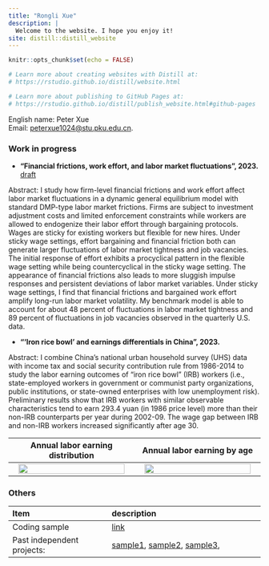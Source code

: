 ```yaml
---
title: "Rongli Xue"
description: |
  Welcome to the website. I hope you enjoy it!
site: distill::distill_website
---
```


```r
knitr::opts_chunk$set(echo = FALSE)

# Learn more about creating websites with Distill at:
# https://rstudio.github.io/distill/website.html

# Learn more about publishing to GitHub Pages at:
# https://rstudio.github.io/distill/publish_website.html#github-pages

```

English name: Peter Xue    
Email: [peterxue1024\@stu.pku.edu.cn](mailto:peterxue1024@stu.pku.edu.cn){.email}.

<!-- Hi, I'm Peter RL Xue. My Chinese name is 鎔荔(Rong-Li). Currently, I am a master student in Economics at Peking University HSBC Business School (expected to graduate in July 2024) and applying to PhD programs/RA positions. I built the website for application purpose. -->




<!-- ### Personal -->
<!-- I have lived in Shanghai for more than 20 years (born and raised). In my spare time I like walking and exploring maps of big cities. -->


### Work in progress

- **"Financial frictions, work effort, and labor market fluctuations", 2023.**   
<a href="https://drive.google.com/file/d/1H4hiwUU2_UYPO3c35_YgsZdhoxBb_tAN/view?usp=sharing" target="_blank">draft</a>
&nbsp;

Abstract: I study how firm-level financial frictions and work effort affect labor market fluctuations in a dynamic general equilibrium model with standard DMP-type labor market frictions. Firms are subject to investment adjustment costs and limited enforcement constraints while workers are allowed to endogenize their labor effort through bargaining protocols. Wages are sticky for existing workers but flexible for new hires. Under sticky wage settings, effort bargaining and financial friction both can generate larger fluctuations of labor market tightness and job vacancies. The initial response of effort exhibits a procyclical pattern in the flexible wage setting while being countercyclical in the sticky wage setting. The appearance of financial frictions also leads to more sluggish impulse responses and persistent deviations of labor market variables. Under sticky wage settings, I find that financial frictions and bargained work effort amplify long-run labor market volatility. My benchmark model is able to account for about 48 percent of fluctuations in labor market tightness and 89 percent of fluctuations in job vacancies observed in the quarterly U.S. data. 



- **"'Iron rice bowl' and earnings differentials in China", 2023.**
&nbsp;

Abstract: I combine China’s national urban household survey (UHS) data with income tax and social security contribution rule from 1986-2014 to study the labor earning outcomes of "iron rice bowl" (IRB) workers (i.e., state-employed workers in government or communist party organizations, public institutions, or state-owned enterprises with low unemployment risk). Preliminary results show that IRB workers with similar observable characteristics tend to earn 293.4 yuan (in 1986 price level) more than their non-IRB counterparts per year during 2002-09. The wage gap between IRB and non-IRB workers increased significantly after age 30.

Annual labor earning distribution |  Annual labor earning by age
:-------------------------:|:-------------------------:
![](images/Graph1.jpg){height=70% width=95% }   |  ![](images/Graph2.jpg){height=70% width=95% } 


### Others

| Item              | description                                                                                                                    |
|:---------------------------|:------------------------------------------|
| Coding sample         | <a href="https://github.com/peterrlx/sample_code" target="_blank"> link</a> |
| Past independent projects:         |  <a href="https://drive.google.com/file/d/1G_X22uu-9QdNE50H_QW9FrLMKLe4KOkv/view?usp=sharing" target="_blank">sample1</a>, <a href="https://drive.google.com/file/d/1GPvjEODmJtdpk71JMkg0Q2NuG8-VcVHR/view?usp=drive_link" target="_blank">sample2</a>, <a href="https://drive.google.com/file/d/19asOzVFF6qKCUHThvbtT5yT3xn3VPeSi/view?usp=sharing" target="_blank">sample3</a>, |


